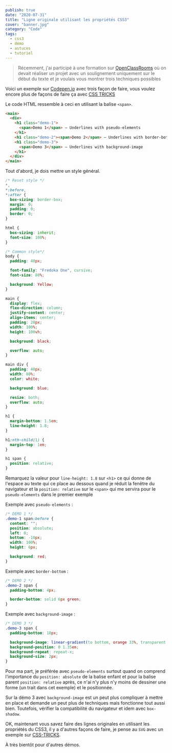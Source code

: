```yaml
---
publish: true
date: "2020-07-31"
title: "Ligne originale utilisant les propriétés CSS3"
cover: "banner.jpg"
category: "Code"
tags:
  - css3
  - démo
  - astuces
  - tutoriel
---
```



> Récemment, j'ai participé à une formation sur [OpenClassRooms](https://openclassrooms.com/fr/paths/185-developpeur-web?version=new&utm_expid=.jh3uivJmQRu0VGd295tFiQ.1&utm_referrer=https%3A%2F%2Fopenclassrooms.com%2Ffr%2Fpaths%2Ftopics%2F18-developpement) où on devait réaliser un projet avec un soulignement uniquement sur le début du texte et je voulais vous montrer trois techniques possibles

Voici un exemple sur [Codepen.io](https://codepen.io/joellesenne/pen/rNxEeqX) avec trois façon de faire, vous voulez encore plus de façons de faire ça avec [CSS TRICKS](https://css-tricks.com/styling-underlines-web/)

<CodePenEmbed id="rNxEeqX" title="rNxEeqX" height="700" preview="" />

Le code HTML ressemble à ceci en utilisant la balise `<span>`.

```html
<main>
  <div>
    <h1 class="demo-1">
      <span>Demo 1</span> – Underlines with pseudo-elements
    </h1>
    <h1 class="demo-2"><span>Demo 2</span> – Underlines with border-bottom</h1>
    <h1 class="demo-3">
      <span>Demo 3</span> – Underlines with background-image
    </h1>
  </div>
</main>
```

Tout d'abord, je dois mettre un style général.

```css
/* Reset style */
*,
*:before,
*:after {
  box-sizing: border-box;
  margin: 0;
  padding: 0;
  border: 0;
}

html {
  box-sizing: inherit;
  font-size: 100%;
}

/* Common style*/
body {
  padding: 40px;

  font-family: "Fredoka One", cursive;
  font-size: 80%;

  background: Yellow;
}

main {
  display: flex;
  flex-direction: column;
  justify-content: center;
  align-items: center;
  padding: 20px;
  width: 100%;
  height: 100vh;

  background: black;

  overflow: auto;
}

main div {
  padding: 40px;
  width: 80%;
  color: white;

  background: blue;

  resize: both;
  overflow: auto;
}

h1 {
  margin-bottom: 1.5em;
  line-height: 1.8;
}

h1:nth-child(1) {
  margin-top: 1em;
}

h1 span {
  position: relative;
}
```

Remarquez la valeur pour `line-height: 1.8` sur `<h1>` ce qui donne de l'espace au texte qui ce place au dessous quand je réduit la fenêtre du navigateur et la `position: relative` sur le `<span>` qui me servira pour le `pseudo-elements` dans le premier exemple

Exemple avec `pseudo-elements` :

```css
/* DEMO 1 */
.demo-1 span:before {
  content: "";
  position: absolute;
  left: 0;
  bottom: -10px;
  width: 100%;
  height: 6px;

  background: red;
}
```

Exemple avec `border-bottom` :

```css
/* DEMO 2 */
.demo-2 span {
  padding-bottom: 4px;

  border-bottom: solid 6px green;
}
```

Exemple avec `background-image` :

```css
/* DEMO 3 */
.demo-3 span {
  padding-bottom: 10px;

  background-image: linear-gradient(to bottom, orange 33%, transparent 33%);
  background-position: 0 1.35em;
  background-repeat: repeat-x;
  background-size: 2px;
}
```

Pour ma part, je préférée avec `pseudo-elements` surtout quand on comprend l'importance du `position: absolute` de la balise enfant et pour la balise parent `position: relative` après, ce n'ai n'y plus n'y moins de dessiner une forme (un trait dans cet exemple) et le positionnée.

Sur la démo 3 avec `background-image` est un peut plus compliquer à mettre en place et demande un peut plus de techniques mais fonctionne tout aussi bien. Toutefois, vérifier la compatibilité du navigateur et idem avec `box-shadow`.

OK, maintenant vous savez faire des lignes originales en utilisant les propriétés du CSS3, il y a d'autres façons de faire, je pense au `SVG` avec un exemple sur [CSS-TRICKS](https://css-tricks.com/styling-underlines-web/#svg-filters).

À très bientôt pour d'autres démos.
